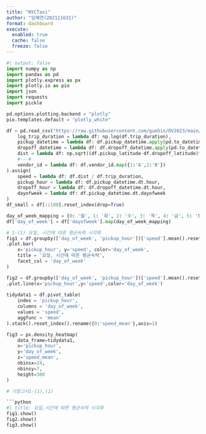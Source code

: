```yaml
---
title: "NYCTaxi"
author: "임혜연(202111631)"
format: dashboard
execute: 
  enabled: true
  cache: false
  freeze: false
---
```

```python
#| output: false
import numpy as np
import pandas as pd
import plotly.express as px
import plotly.io as pio
import json
import requests
import pickle

pd.options.plotting.backend = "plotly"
pio.templates.default = "plotly_white"

df = pd.read_csv("https://raw.githubusercontent.com/guebin/DV2023/main/posts/NYCTaxi.csv").assign(
    log_trip_duration = lambda df: np.log(df.trip_duration),
    pickup_datetime = lambda df: df.pickup_datetime.apply(pd.to_datetime),
    dropoff_datetime = lambda df: df.dropoff_datetime.apply(pd.to_datetime),
    dist = lambda df: np.sqrt((df.pickup_latitude-df.dropoff_latitude)**2 + (df.pickup_longitude-df.dropoff_longitude)**2),
    #---#
    vendor_id = lambda df: df.vendor_id.map({1:'A',2:'B'})
).assign(
    speed = lambda df: df.dist / df.trip_duration,
    pickup_hour = lambda df: df.pickup_datetime.dt.hour,
    dropoff_hour = lambda df: df.dropoff_datetime.dt.hour,
    dayofweek = lambda df: df.pickup_datetime.dt.dayofweek
)
df_small = df[::100].reset_index(drop=True)

day_of_week_mapping = {0: '월', 1: '화', 2: '수', 3: '목', 4: '금', 5: '토', 6: '일'}
df['day_of_week'] = df['dayofweek'].map(day_of_week_mapping)

# 1-(1) 요일, 시간에 따른 평균속력 시각화 
fig1 = df.groupby(['day_of_week', 'pickup_hour'])['speed'].mean().reset_index()\
.plot.bar(
    x='pickup_hour', y='speed', color='day_of_week',
    title = '요일, 시간에 따른 평균속력',
    facet_col = 'day_of_week'
)

fig2 = df.groupby(['day_of_week', 'pickup_hour'])['speed'].mean().reset_index()\
.plot.line(x='pickup_hour',y='speed',color='day_of_week')
 
tidydata1 = df.pivot_table(
    index = 'pickup_hour',
    columns = 'day_of_week',
    values = 'speed',
    aggfunc = 'mean'
).stack().reset_index().rename({0:'speed_mean'},axis=1)

fig3 = px.density_heatmap(
    data_frame=tidydata1,
    x='pickup_hour',
    y='day_of_week',
    z='speed_mean',
    nbinsx=24,
    nbinsy=7,
    height=300
)

# 기말고사1-(1),(2)

```python
#| title: 요일,시간에 따른 평균속력 시각화        
fig1.show()
fig2.show()
fig3.show()
```